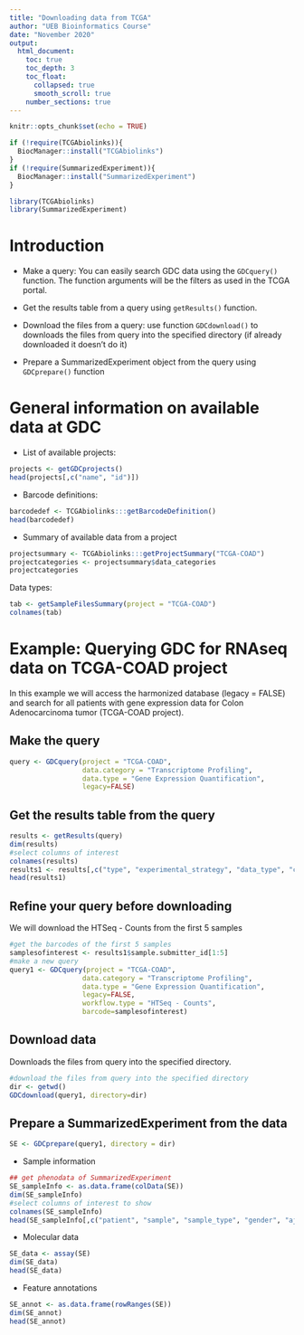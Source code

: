 ```yaml
---
title: "Downloading data from TCGA"
author: "UEB Bioinformatics Course"
date: "November 2020"
output:
  html_document:
    toc: true
    toc_depth: 3
    toc_float: 
      collapsed: true
      smooth_scroll: true
    number_sections: true
---
```


```r
knitr::opts_chunk$set(echo = TRUE)
```

```r
if (!require(TCGAbiolinks)){
  BiocManager::install("TCGAbiolinks")
}
if (!require(SummarizedExperiment)){
  BiocManager::install("SummarizedExperiment")
}
```

```r
library(TCGAbiolinks)
library(SummarizedExperiment)
```

# Introduction

* Make a query: You can easily search GDC data using the `GDCquery()` function. The function arguments will be the filters as used in the TCGA portal.

* Get the results table from a query using `getResults()` function.

* Download the files from a query: use function `GDCdownload()` to downloads the files from query into the specified directory (if already downloaded it doesn't do it)

* Prepare a SummarizedExperiment object from the query using `GDCprepare()` function

# General information on available data at GDC

* List of available projects: 

```r
projects <- getGDCprojects()
head(projects[,c("name", "id")])
```

* Barcode definitions: 

```r
barcodedef <- TCGAbiolinks:::getBarcodeDefinition()
head(barcodedef)
```

* Summary of available data from a project

```r
projectsummary <- TCGAbiolinks:::getProjectSummary("TCGA-COAD")
projectcategories <- projectsummary$data_categories
projectcategories
```

Data types:

```r
tab <- getSampleFilesSummary(project = "TCGA-COAD")
colnames(tab)
```

# Example: Querying GDC for RNAseq data on TCGA-COAD project

In this example we will access the harmonized database (legacy = FALSE) and search for all patients with gene expression data for Colon Adenocarcinoma tumor (TCGA-COAD project).

## Make the query

```r
query <- GDCquery(project = "TCGA-COAD", 
                  data.category = "Transcriptome Profiling",
                  data.type = "Gene Expression Quantification",
                  legacy=FALSE)
```

## Get the results table from the query

```r
results <- getResults(query)
dim(results)
#select columns of interest
colnames(results)
results1 <- results[,c("type", "experimental_strategy", "data_type", "cases", "analysis_workflow_type", "sample_type", "cases.submitter_id", "sample.submitter_id")]
head(results1)
```

## Refine your query before downloading

We will download the HTSeq - Counts from the first 5 samples

```r
#get the barcodes of the first 5 samples
samplesofinterest <- results1$sample.submitter_id[1:5]
#make a new query
query1 <- GDCquery(project = "TCGA-COAD", 
                  data.category = "Transcriptome Profiling",
                  data.type = "Gene Expression Quantification",
                  legacy=FALSE,
                  workflow.type = "HTSeq - Counts",
                  barcode=samplesofinterest)
```


## Download data

Downloads the files from query into the specified directory.

```r
#download the files from query into the specified directory
dir <- getwd()
GDCdownload(query1, directory=dir)
```

## Prepare a SummarizedExperiment from the data

```r
SE <- GDCprepare(query1, directory = dir) 
```

* Sample information

```r
## get phenodata of SummarizedExperiment
SE_sampleInfo <- as.data.frame(colData(SE))
dim(SE_sampleInfo)
#select columns of interest to show
colnames(SE_sampleInfo)
head(SE_sampleInfo[,c("patient", "sample", "sample_type", "gender", "ajcc_pathologic_n", "disease_type")])
```

* Molecular data

```r
SE_data <- assay(SE)
dim(SE_data)
head(SE_data)
```

* Feature annotations

```r
SE_annot <- as.data.frame(rowRanges(SE))
dim(SE_annot)
head(SE_annot)
```


